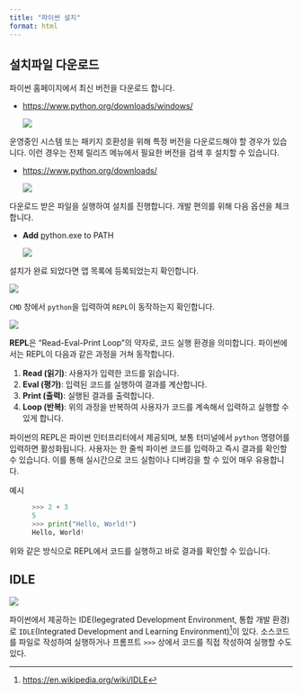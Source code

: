 ```yaml
---
title: "파이썬 설치"
format: html
---
```


## 설치파일 다운로드

파이썬 홈페이지에서 최신 버전을 다운로드 합니다.

-   [https://www.python.org/downloads/windows/](https://www.python.org/downloads/windows/){target="_blank"}

    ![](images/install_python.png)

운영중인 시스템 또는 패키지 호환성을 위해 특정 버전을 다운로드해야 할 경우가 있습니다. 이런 경우는 전체 릴리즈 메뉴에서 필요한 버전을 검색 후 설치할 수 있습니다.

-   <https://www.python.org/downloads/>

    ![](images/python_all_release.png){target="_blank"}

다운로드 받은 파일을 실행하여 설치를 진행합니다. 개발 편의를 위해 다음 옵션을 체크합니다.

-   **Add** <u>p</u>ython.exe to PATH

    ![](images/install_python_path.png)

설치가 완료 되었다면 앱 목록에 등록되었는지 확인합니다.

![](images/python_installed_01.png)

`CMD` 창에서 `python`을 입력하여 `REPL`이 동작하는지 확인합니다.

![](images/python_repl.png)

:::{.callout-note icon=false title="REPL"}
**REPL**은 "Read-Eval-Print Loop"의 약자로, 코드 실행 환경을 의미합니다. 파이썬에서는 REPL이 다음과 같은 과정을 거쳐 동작합니다.

1. **Read (읽기)**: 사용자가 입력한 코드를 읽습니다.
2. **Eval (평가)**: 입력된 코드를 실행하여 결과를 계산합니다.
3. **Print (출력)**: 실행된 결과를 출력합니다.
4. **Loop (반복)**: 위의 과정을 반복하여 사용자가 코드를 계속해서 입력하고 실행할 수 있게 합니다.

파이썬의 REPL은 파이썬 인터프리터에서 제공되며, 보통 터미널에서 `python` 명령어를 입력하면 활성화됩니다. 사용자는 한 줄씩 파이썬 코드를 입력하고 즉시 결과를 확인할 수 있습니다. 이를 통해 실시간으로 코드 실험이나 디버깅을 할 수 있어 매우 유용합니다.

예시
: 
```python
>>> 2 + 3
5
>>> print("Hello, World!")
Hello, World!
```

위와 같은 방식으로 REPL에서 코드를 실행하고 바로 결과를 확인할 수 있습니다.
:::

## IDLE

![](images/python_idle.png)

파이썬에서 제공하는 IDE(Iegegrated Development Environment, 통합 개발 환경)로 `IDLE`(Integrated Development and Learning Environment)[^idle]이 있다.  소스코드를 파일로 작성하여 실행하거나 프롬프트 `>>>` 상에서 코드를 직접 작성하여 실행할 수도 있다.

[^idle]: [https://en.wikipedia.org/wiki/IDLE](https://en.wikipedia.org/wiki/IDLE){target="_blank"}







